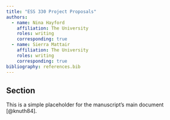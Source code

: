 ```yaml
---
title: "ESS 330 Project Proposals"
authors:
  - name: Nina Hayford
    affiliation: The University
    roles: writing
    corresponding: true
  - name: Sierra Mattair
    affiliation: The University
    roles: writing
    corresponding: true
bibliography: references.bib
---
```


## Section
This is a simple placeholder for the manuscript's main document [@knuth84].
